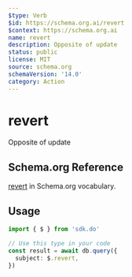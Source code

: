 ```yaml
---
$type: Verb
$id: https://schema.org.ai/revert
$context: https://schema.org.ai
name: revert
description: Opposite of update
status: public
license: MIT
source: schema.org
schemaVersion: '14.0'
category: Action
---
```


# revert

Opposite of update

## Schema.org Reference

[revert](https://schema.org/UpdateAction) in Schema.org vocabulary.

## Usage

```typescript
import { $ } from 'sdk.do'

// Use this type in your code
const result = await db.query({
  subject: $.revert,
})
```
